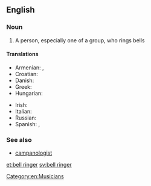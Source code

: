 ==English==

===Noun===
{{en-noun|sg=[[bell]] [[ringer]]}}

# A person, especially one of a group, who rings bells

====Translations====
{{trans-top|bell ringer}}
* Armenian: {{t-|hy|ժամհար|tr=žamhar}},  {{t-|hy|ժամկոչ|tr=žamkoč}}
* Croatian: {{t-|hr|zvonar|m}}
* Danish: {{t-|da|klokker|c}}
* Greek: {{t+|el|κωδωνοκρούστης|m|tr=kodonokroústis}}
* Hungarian: {{t+|hu|harangozó}}
{{trans-mid}}
* Irish: {{t-|ga|clogaire|m}}
* Italian: {{t-|it|campanaro|m}}
* Russian: {{t+|ru|звонарь|m|sc=Cyrl|tr=zvonár'|alt=звона́рь}}
* Spanish: {{t-|es|campanero|m}},  {{t-|es|campanera|f}}
{{trans-bottom}}

===See also===
* [[campanologist]]

[[Category:en:Musicians]]

[[et:bell ringer]]
[[sv:bell ringer]]